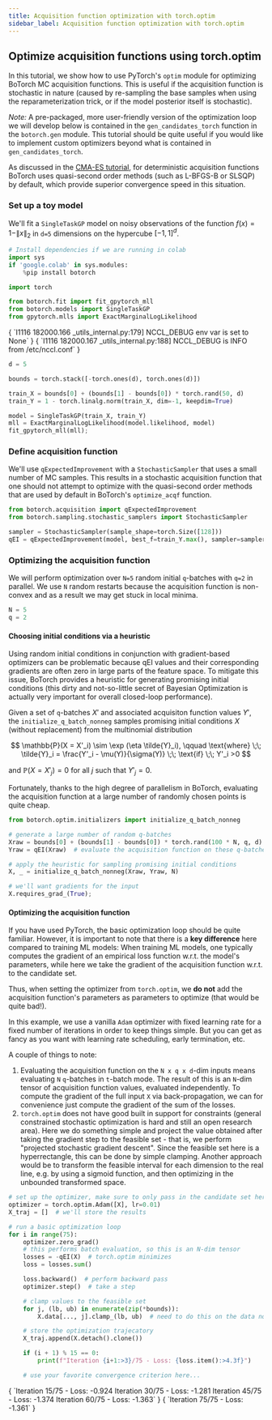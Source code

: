 ```yaml
---
title: Acquisition function optimization with torch.optim
sidebar_label: Acquisition function optimization with torch.optim
---
```



<LinkButtons
  githubUrl="https://github.com/cristianlara/botorch/blob/v0.13.0/tutorials/optimize_stochastic/optimize_stochastic.ipynb"
  colabUrl="https://colab.research.google.com/github/cristianlara/botorch/blob/v0.13.0/tutorials/optimize_stochastic/optimize_stochastic.ipynb"
/>

## Optimize acquisition functions using torch.optim

In this tutorial, we show how to use PyTorch's `optim` module for optimizing BoTorch MC
acquisition functions. This is useful if the acquisition function is stochastic in
nature (caused by re-sampling the base samples when using the reparameterization trick,
or if the model posterior itself is stochastic).

*Note:* A pre-packaged, more user-friendly version of the optimization loop we will
develop below is contained in the `gen_candidates_torch` function in the `botorch.gen`
module. This tutorial should be quite useful if you would like to implement custom
optimizers beyond what is contained in `gen_candidates_torch`.

As discussed in the [CMA-ES tutorial](./optimize_with_cmaes), for deterministic
acquisition functions BoTorch uses quasi-second order methods (such as L-BFGS-B or
SLSQP) by default, which provide superior convergence speed in this situation.

### Set up a toy model

We'll fit a `SingleTaskGP` model on noisy observations of the function
$f(x) = 1 - \|x\|_2$ in `d=5` dimensions on the hypercube $[-1, 1]^d$.

```python
# Install dependencies if we are running in colab
import sys
if 'google.colab' in sys.modules:
    %pip install botorch
```

```python
import torch

from botorch.fit import fit_gpytorch_mll
from botorch.models import SingleTaskGP
from gpytorch.mlls import ExactMarginalLogLikelihood
```

<CellOutput>
{
  `I1116 182000.166 _utils_internal.py:179] NCCL_DEBUG env var is set to None`
}
</CellOutput>


<CellOutput>
{
  `I1116 182000.167 _utils_internal.py:188] NCCL_DEBUG is INFO from /etc/nccl.conf`
}
</CellOutput>

```python
d = 5

bounds = torch.stack([-torch.ones(d), torch.ones(d)])

train_X = bounds[0] + (bounds[1] - bounds[0]) * torch.rand(50, d)
train_Y = 1 - torch.linalg.norm(train_X, dim=-1, keepdim=True)

model = SingleTaskGP(train_X, train_Y)
mll = ExactMarginalLogLikelihood(model.likelihood, model)
fit_gpytorch_mll(mll);
```

### Define acquisition function

We'll use `qExpectedImprovement` with a `StochasticSampler` that uses a small number of
MC samples. This results in a stochastic acquisition function that one should not
attempt to optimize with the quasi-second order methods that are used by default in
BoTorch's `optimize_acqf` function.

```python
from botorch.acquisition import qExpectedImprovement
from botorch.sampling.stochastic_samplers import StochasticSampler

sampler = StochasticSampler(sample_shape=torch.Size([128]))
qEI = qExpectedImprovement(model, best_f=train_Y.max(), sampler=sampler)
```

### Optimizing the acquisition function

We will perform optimization over `N=5` random initial `q`-batches with `q=2` in
parallel. We use `N` random restarts because the acquisition function is non-convex and
as a result we may get stuck in local minima.

```python
N = 5
q = 2
```

#### Choosing initial conditions via a heuristic

Using random initial conditions in conjunction with gradient-based optimizers can be
problematic because qEI values and their corresponding gradients are often zero in large
parts of the feature space. To mitigate this issue, BoTorch provides a heuristic for
generating promising initial conditions (this dirty and not-so-little secret of Bayesian
Optimization is actually very important for overall closed-loop performance).

Given a set of `q`-batches $X'$ and associated acquisiton function values $Y'$, the
`initialize_q_batch_nonneg` samples promising initial conditions $X$ (without
replacement) from the multinomial distribution

$$
 \mathbb{P}(X = X'_i) \sim \exp (\eta \tilde{Y}_i), \qquad \text{where} \;\; \tilde{Y}_i = \frac{Y'_i - \mu(Y)}{\sigma(Y)} \;\; \text{if} \;\; Y'_i >0 
$$

and $\mathbb{P}(X = X'_j) = 0$ for all $j$ such that $Y'_j = 0$.

Fortunately, thanks to the high degree of parallelism in BoTorch, evaluating the
acquisition function at a large number of randomly chosen points is quite cheap.

```python
from botorch.optim.initializers import initialize_q_batch_nonneg

# generate a large number of random q-batches
Xraw = bounds[0] + (bounds[1] - bounds[0]) * torch.rand(100 * N, q, d)
Yraw = qEI(Xraw)  # evaluate the acquisition function on these q-batches

# apply the heuristic for sampling promising initial conditions
X, _ = initialize_q_batch_nonneg(Xraw, Yraw, N)

# we'll want gradients for the input
X.requires_grad_(True);
```

#### Optimizing the acquisition function

If you have used PyTorch, the basic optimization loop should be quite familiar. However,
it is important to note that there is a **key difference** here compared to training ML
models: When training ML models, one typically computes the gradient of an empirical
loss function w.r.t. the model's parameters, while here we take the gradient of the
acquisition function w.r.t. to the candidate set.

Thus, when setting the optimizer from `torch.optim`, we **do not** add the acquisition
function's parameters as parameters to optimize (that would be quite bad!).

In this example, we use a vanilla `Adam` optimizer with fixed learning rate for a fixed
number of iterations in order to keep things simple. But you can get as fancy as you
want with learning rate scheduling, early termination, etc.

A couple of things to note:

1. Evaluating the acquisition function on the `N x q x d`-dim inputs means evaluating
   `N` `q`-batches in `t`-batch mode. The result of this is an `N`-dim tensor of
   acquisition function values, evaluated independently. To compute the gradient of the
   full input `X` via back-propagation, we can for convenience just compute the gradient
   of the sum of the losses.
1. `torch.optim` does not have good built in support for constraints (general
   constrained stochastic optimization is hard and still an open research area). Here we
   do something simple and project the value obtained after taking the gradient step to
   the feasible set - that is, we perform "projected stochastic gradient descent". Since
   the feasible set here is a hyperrectangle, this can be done by simple clamping.
   Another approach would be to transform the feasible interval for each dimension to
   the real line, e.g. by using a sigmoid function, and then optimizing in the unbounded
   transformed space.

```python
# set up the optimizer, make sure to only pass in the candidate set here
optimizer = torch.optim.Adam([X], lr=0.01)
X_traj = []  # we'll store the results

# run a basic optimization loop
for i in range(75):
    optimizer.zero_grad()
    # this performs batch evaluation, so this is an N-dim tensor
    losses = -qEI(X)  # torch.optim minimizes
    loss = losses.sum()

    loss.backward()  # perform backward pass
    optimizer.step()  # take a step

    # clamp values to the feasible set
    for j, (lb, ub) in enumerate(zip(*bounds)):
        X.data[..., j].clamp_(lb, ub)  # need to do this on the data not X itself

    # store the optimization trajecatory
    X_traj.append(X.detach().clone())

    if (i + 1) % 15 == 0:
        print(f"Iteration {i+1:>3}/75 - Loss: {loss.item():>4.3f}")

    # use your favorite convergence criterion here...
```

<CellOutput>
{
  `Iteration  15/75 - Loss: -0.924
Iteration  30/75 - Loss: -1.281
Iteration  45/75 - Loss: -1.374
Iteration  60/75 - Loss: -1.363`
}
</CellOutput>


<CellOutput>
{
  `Iteration  75/75 - Loss: -1.361`
}
</CellOutput>

```python

```

